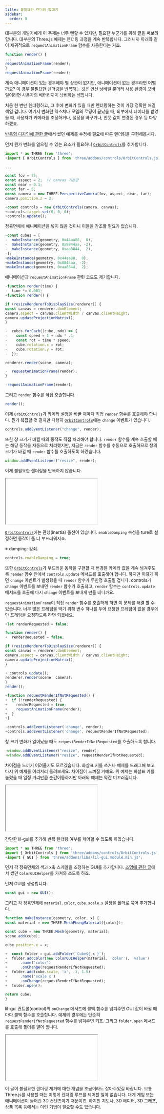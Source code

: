 ```yaml
---
title: 불필요한 렌더링 없애기
sidebar:
  order: 0
---
```


대부분의 개발자에게 이 주제는 너무 뻔할 수 있지만, 필요한 누군가를 위해
글을 써보려 합니다. 대부분의 Three.js 예제는 렌더링 과정을 계속 반복합니다.
그러니까 아래와 같이 재귀적으로 `requestAnimationFrame` 함수를 사용한다는
거죠.

```js
function render() {
...
requestAnimationFrame(render);
}
requestAnimationFrame(render);
```

계속 애니메이션이 있는 경우에야 별 상관이 없지만, 애니메이션이 없는 경우라면
어떨까요? 이 경우 불필요한 렌더링을 반복하는 것은 연산 낭비일 뿐더러 사용
환경이 모바일이라면 사용자의 배터리까지 낭비하는 셈입니다.

처음 한 번만 렌더링하고, 그 후에 변화가 있을 때만 렌더링하는 것이 가장 정확한
해결책일 겁니다. 여기서 변화란 텍스처나 모델의 로딩이 끝났을 때, 외부에서
데이터를 받았을 때, 사용자가 카메라를 조정하거나, 설정을 바꾸거나, 인풋 값이
변경된 경우 등 다양하겠죠.

[반응형 디자인에 관한 글](responsive.html)에서 썼던 예제를 수정해
필요에 따른 렌더링을 구현해봅시다.

먼저 뭔가 변화를 일으킬 수 있는 요소가 필요하니 [`OrbitControls`](/examples/controls/OrbitControls)를 추가합니다.

```js
import * as THREE from 'three';
+import { OrbitControls } from 'three/addons/controls/OrbitControls.js';

...

const fov = 75;
const aspect = 2;  // canvas 기본값
const near = 0.1;
const far = 5;
const camera = new THREE.PerspectiveCamera(fov, aspect, near, far);
camera.position.z = 2;

+const controls = new OrbitControls(camera, canvas);
+controls.target.set(0, 0, 0);
+controls.update();
```

정육면체에 애니메이션을 넣지 않을 것이니 이들을 참조할 필요가 없습니다.

```js
-const cubes = [
-  makeInstance(geometry, 0x44aa88,  0),
-  makeInstance(geometry, 0x8844aa, -2),
-  makeInstance(geometry, 0xaa8844,  2),
-];
+makeInstance(geometry, 0x44aa88,  0);
+makeInstance(geometry, 0x8844aa, -2);
+makeInstance(geometry, 0xaa8844,  2);
```

애니메이션과 `requestAnimationFrame` 관련 코드도 제거합니다.

```js
-function render(time) {
-  time *= 0.001;
+function render() {

if (resizeRendererToDisplaySize(renderer)) {
const canvas = renderer.domElement;
camera.aspect = canvas.clientWidth / canvas.clientHeight;
camera.updateProjectionMatrix();
}

-  cubes.forEach((cube, ndx) => {
-    const speed = 1 + ndx * .1;
-    const rot = time * speed;
-    cube.rotation.x = rot;
-    cube.rotation.y = rot;
-  });

renderer.render(scene, camera);

-  requestAnimationFrame(render);
}

-requestAnimationFrame(render);
```

그리고 `render` 함수를 직접 호출합니다.

```js
render();
```

이제 [`OrbitControls`](/examples/controls/OrbitControls)가 카메라 설정을 바꿀 때마다 직접 `render` 함수를 호출해야
합니다. 뭔가 복잡할 것 같지만 다행히 [`OrbitControls`](/examples/controls/OrbitControls)에는 `change` 이벤트가 있습니다.

```js
controls.addEventListener("change", render);
```

또한 창 크기가 바뀔 때의 동작도 직접 처리해야 합니다. `render` 함수를 계속 호출할
때는 해당 동작을 자동으로 처리했지만, 지금은 `render` 함수를 수동으로 호출하므로
창의 크기가 바뀔 때 `render` 함수를 호출하도록 하겠습니다.

```js
window.addEventListener("resize", render);
```

이제 불필요한 렌더링을 반복하지 않습니다.

<iframe src="/editor?url=/manual/examples/render-on-demand.html"></iframe>

[`OrbitControls`](/examples/controls/OrbitControls)에는 관성(inertia) 옵션이 있습니다. `enableDamping` 속성을 ture로
설정하면 동작이 좀 더 부드러워지죠.

※ damping: 감쇠.

```js
controls.enableDamping = true;
```

또한 [`OrbitControls`](/examples/controls/OrbitControls)가 부드러운 동작을 구현할 때 변경된 카메라 값을 계속 넘겨주도록
`render` 함수 안에서 `controls.update` 메서드를 호출해야 합니다. 하지만 이렇게 하면
`change` 이벤트가 발생했을 때 `render` 함수가 무한정 호출될 겁니다. controls가 `change`
이벤트를 보내면 `render` 함수가 호출되고, `render` 함수는 `controls.update` 메서드를
호출해 다시 `change` 이벤트를 보내게 만들 테니까요.

`requestAnimationFrame`이 직접 `render` 함수를 호출하게 하면 이 문제를 해결 할 수
있습니다. 너무 많은 프레임을 막기 위해 변수 하나를 두어 요청한 프레임이 없을 경우에만
프레임을 요청하도록 하면 되겠네요.

```js
+let renderRequested = false;

function render() {
+  renderRequested = false;

if (resizeRendererToDisplaySize(renderer)) {
const canvas = renderer.domElement;
camera.aspect = canvas.clientWidth / canvas.clientHeight;
camera.updateProjectionMatrix();
}

+ controls.update();
renderer.render(scene, camera);
}
render();

+function requestRenderIfNotRequested() {
+  if (!renderRequested) {
+    renderRequested = true;
+    requestAnimationFrame(render);
+  }
+}

-controls.addEventListener('change', render);
+controls.addEventListener('change', requestRenderIfNotRequested);
```

창 크기 변화가 일어났을 때도 `requestRenderIfNotRequested`를 호출하도록 합니다.

```js
-window.addEventListener("resize", render);
+window.addEventListener("resize", requestRenderIfNotRequested);
```

차이점을 느끼기 어려울지도 모르겠습니다. 화살표 키를 쓰거나 예제를 드래그해 보고
다시 위 예제를 이리저리 돌려보세요. 차이점이 느껴질 거예요. 위 예제는 화살표 키를
눌렀을 때 일정 거리만큼 순간이동하지만 아래의 예제는 약간 미끄러집니다.

<iframe src="/editor?url=/manual/examples/render-on-demand-w-damping.html"></iframe>

간단한 lil-gui를 추가해 반복 렌더링 여부를 제어할 수 있도록 하겠습니다.

```js
import * as THREE from 'three';
import { OrbitControls } from 'three/addons/controls/OrbitControls.js';
+import { GUI } from 'three/addons/libs/lil-gui.module.min.js';
```

먼저 각 정육면체의 색과 x축 스케일을 조정하는 GUI를 추가합니다. [조명에 관한 글](lights.html)에서
썼던 `ColorGUIHelper`를 가져와 쓰도록 하죠.

먼저 GUI를 생성합니다.

```js
const gui = new GUI();
```

그리고 각 정육면체에 `material.color`, `cube.scale.x` 설정을 폴더로 묶어
추가합니다.

```js
function makeInstance(geometry, color, x) {
const material = new THREE.MeshPhongMaterial({color});

const cube = new THREE.Mesh(geometry, material);
scene.add(cube);

cube.position.x = x;

+  const folder = gui.addFolder(`Cube${ x }`);
+  folder.addColor(new ColorGUIHelper(material, 'color'), 'value')
+      .name('color')
+      .onChange(requestRenderIfNotRequested);
+  folder.add(cube.scale, 'x', .1, 1.5)
+      .name('scale x')
+      .onChange(requestRenderIfNotRequested);
+  folder.open();

return cube;
}
```

lil-gui 컨트롤(control)의 `onChange` 메서드에 콜백 함수를 넘겨주면 GUI 값이 바뀔
때마다 콜백 함수를 호출합니다. 예제의 경우에는 단순히 `requestRenderIfNotRequested`
함수를 넘겨주면 되죠. 그리고 `folder.open` 메서드를 호출해 폴더를 열어 둡니다.

<iframe src="/editor?url=/manual/examples/render-on-demand-w-gui.html"></iframe>

이 글이 불필요한 렌더링 제거에 대한 개념을 조금이라도 잡아주었길 바랍니다. 보통
Three.js를 사용할 때는 이렇게 렌더링 루프를 제어할 일이 없습니다. 대게 게임 또는
애니메이션이 들어간 3D 컨텐츠이기 때문이죠. 하지만 지도나, 3D 에디터, 3D 그래프,
상품 목록 등에서는 이런 기법이 필요할 수도 있습니다.
